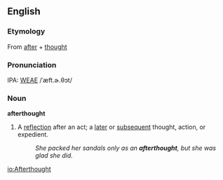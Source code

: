 ==English==
===Etymology===
From [[after]] + [[thought]]

===Pronunciation===
IPA: [[WEAE]] /ˈæft.ɚ.θɔt/

===Noun===
'''afterthought'''
# A [[reflection]] after an act; a [[later]] or [[subsequent]] thought, action, or expedient.
#:''She packed her sandals only as an '''afterthought''', but she was glad she did.''

[[io:Afterthought]]